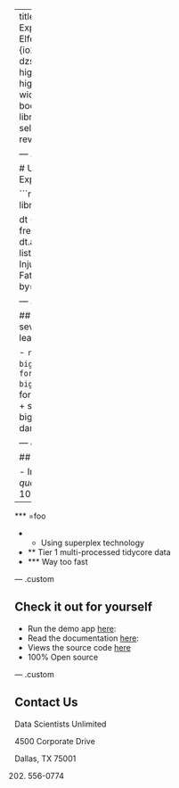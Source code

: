 ---
title       : US Weather Storm Database Explorer
subtitle    : 
author      : Michael Elfellah
job         : 
framework   : revealjs        # {io2012, html5slides, shower, dzslides, ...}
highlighter : highlight.js  # {highlight.js, prettify, highlight}
hitheme     : tomorrow      # 
widgets     : []           # {mathjax, quiz, bootstrap}
ext_widgets : {rCharts: libraries/nvd3}
mode        : selfcontained # {standalone, draft}
revealjs:
  theme: simple

--- .custom

# US Weather Storm Database Explorer


```r
library(data.table)
library(rCharts)
library(reshape2)

dt <- fread("data/AggStormData.csv")
dt.agg.year <- dt[, list(Count=sum(COUNT), Injuries=sum(INJURIES), Fatalities=sum(FATALITIES)), by=list(YEAR)]
```


--- .custom

## Between 1993 and 2011 severe weather events caused at least

 - `r format(sum(dt$FATALITIES), big.mark=" ")` deaths
 - `r format(sum(dt$INJURIES), big.mark=" ")` injuries
 - $`r format(round((sum(dt$PROPDMG) + sum(dt$CROPDMG)) / 1000), big.mark=" ")` billion worth of damage
 

--- &custom .custom

## How do we do it?


 - Intuitive Interface*
 - Superior quality data**
 - Incredible Speed***
 - 100% Open source 

- - -

*** =foo

- * Using superplex technology
- ** Tier 1 multi-processed tidycore data
- *** Way too fast

--- .custom

## Check it out for yourself

 - Run the demo app [here](https://me2181904.shinyapps.io/USSevereWeatherApp):
 - Read the documentation [here](https://me2181904.shinyapps.io/USSevereWeatherApp): 
 - Views the source code [here](https://github.com/me2181904/Developing_Data_Products_Using_Shiny)
 - 100% Open source 


--- .custom

## Contact Us

  Data Scientists Unlimited
  
  4500 Corporate Drive
  
  Dallas, TX 75001
  
  (202) 556-0774


